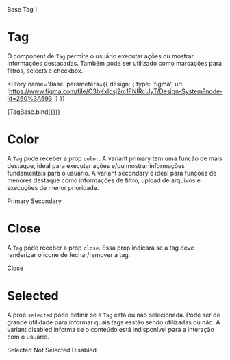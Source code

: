 

<Meta title='Data Display/Tag' component={Tag} />

  <SaturnProvider>
    <Tag {...args}>Base Tag</Tag>
  </SaturnProvider>
)

# Tag

O component de `Tag` permite o usuário executar ações ou mostrar informações destacadas. Também pode ser utilizado como marcações para filtros, selects e checkbox.

<Story
  name='Base'
  parameters={{
    design: {
      type: 'figma',
      url: 'https://www.figma.com/file/O3bKxIcsj2rc1FNIRclJyT/Design-System?node-id=260%3A593'
    }
  }}
>
  {TagBase.bind({})}
</Story>

# Color

A `Tag` pode receber a prop `color`. A variant primary tem uma função de mais destaque, ideal para executar ações e/ou mostrar informações fundamentais para o usuário. A variant secondary é ideal para funções de menores destaque como informações de filtro, upload de arquivos e execuções de menor prioridade.

<Canvas>
  <Story
    name='Color'
    parameters={{
      design: {
        type: 'figma',
        url: 'https://www.figma.com/file/O3bKxIcsj2rc1FNIRclJyT/Design-System?node-id=260%3A593'
      }
    }}
  >
    <SaturnProvider>
      <Tag color='primary'>Primary</Tag>
      <Tag color='secondary'>Secondary</Tag>
    </SaturnProvider>
  </Story>
</Canvas>

# Close

A `Tag` pode receber a prop `close`. Essa prop indicará se a tag deve renderizar o ícone de fechar/remover a tag.

<Canvas>
  <Story
    name='Close'
    parameters={{
      design: {
        type: 'figma',
        url: 'https://www.figma.com/file/O3bKxIcsj2rc1FNIRclJyT/Design-System?node-id=260%3A593'
      }
    }}
  >
    <SaturnProvider>
      <Tag close>Close</Tag>
    </SaturnProvider>
  </Story>
</Canvas>

# Selected

A prop `selected` pode definir se a `Tag` está ou não selecionada. Pode ser de grande utilidade para informar quais tags esstão sendo utilizadas ou não. A variant disabled informa se o conteúdo está indisponível para a interação com o usuário.

<Canvas>
  <Story
    name='Selected'
    parameters={{
      design: {
        type: 'figma',
        url: 'https://www.figma.com/file/O3bKxIcsj2rc1FNIRclJyT/Design-System?node-id=260%3A593'
      }
    }}
  >
    <SaturnProvider>
      <Tag color='primary' selected={true}>
        Selected
      </Tag>
      <Tag color='primary' selected={false}>
        Not Selected
      </Tag>
      <Tag color='primary' selected={'disabled'}>
        Disabled
      </Tag>
    </SaturnProvider>
  </Story>
</Canvas>

<ArgsTable of={Tag} />
